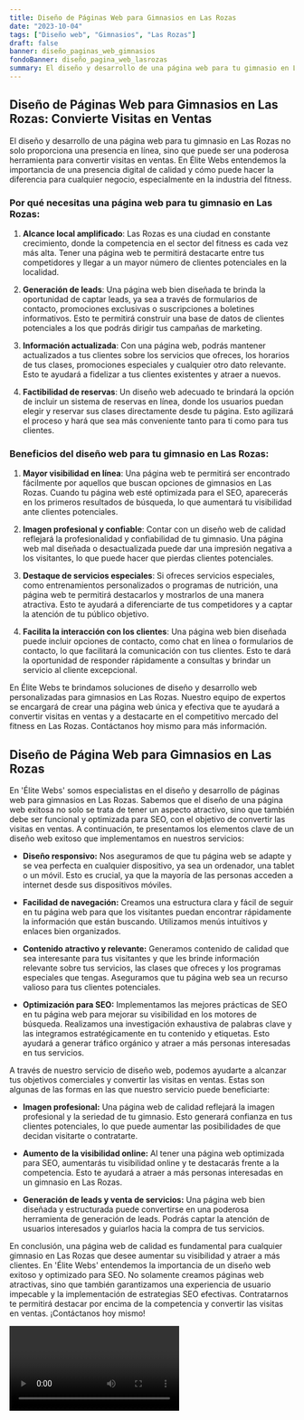 ```yaml
---
title: Diseño de Páginas Web para Gimnasios en Las Rozas
date: "2023-10-04"
tags: ["Diseño web", "Gimnasios", "Las Rozas"]
draft: false
banner: diseño_paginas_web_gimnasios
fondoBanner: diseño_pagina_web_lasrozas
summary: El diseño y desarrollo de una página web para tu gimnasio en Las Rozas no solo proporciona una presencia en línea, sino que puede ser una poderosa herramienta para convertir visitas en ventas. En Élite Webs entendemos la importancia de una presencia digital de calidad y cómo puede hacer la diferencia para cualquier negocio, especialmente en la industria del fitness.
---
```



## Diseño de Páginas Web para Gimnasios en Las Rozas: Convierte Visitas en Ventas

El diseño y desarrollo de una página web para tu gimnasio en Las Rozas no solo proporciona una presencia en línea, sino que puede ser una poderosa herramienta para convertir visitas en ventas. En Élite Webs entendemos la importancia de una presencia digital de calidad y cómo puede hacer la diferencia para cualquier negocio, especialmente en la industria del fitness.

### Por qué necesitas una página web para tu gimnasio en Las Rozas:

1. **Alcance local amplificado**: Las Rozas es una ciudad en constante crecimiento, donde la competencia en el sector del fitness es cada vez más alta. Tener una página web te permitirá destacarte entre tus competidores y llegar a un mayor número de clientes potenciales en la localidad.

2. **Generación de leads**: Una página web bien diseñada te brinda la oportunidad de captar leads, ya sea a través de formularios de contacto, promociones exclusivas o suscripciones a boletines informativos. Esto te permitirá construir una base de datos de clientes potenciales a los que podrás dirigir tus campañas de marketing.

3. **Información actualizada**: Con una página web, podrás mantener actualizados a tus clientes sobre los servicios que ofreces, los horarios de tus clases, promociones especiales y cualquier otro dato relevante. Esto te ayudará a fidelizar a tus clientes existentes y atraer a nuevos.

4. **Factibilidad de reservas**: Un diseño web adecuado te brindará la opción de incluir un sistema de reservas en línea, donde los usuarios puedan elegir y reservar sus clases directamente desde tu página. Esto agilizará el proceso y hará que sea más conveniente tanto para ti como para tus clientes.

### Beneficios del diseño web para tu gimnasio en Las Rozas:

1. **Mayor visibilidad en línea**: Una página web te permitirá ser encontrado fácilmente por aquellos que buscan opciones de gimnasios en Las Rozas. Cuando tu página web esté optimizada para el SEO, aparecerás en los primeros resultados de búsqueda, lo que aumentará tu visibilidad ante clientes potenciales.

2. **Imagen profesional y confiable**: Contar con un diseño web de calidad reflejará la profesionalidad y confiabilidad de tu gimnasio. Una página web mal diseñada o desactualizada puede dar una impresión negativa a los visitantes, lo que puede hacer que pierdas clientes potenciales.

3. **Destaque de servicios especiales**: Si ofreces servicios especiales, como entrenamientos personalizados o programas de nutrición, una página web te permitirá destacarlos y mostrarlos de una manera atractiva. Esto te ayudará a diferenciarte de tus competidores y a captar la atención de tu público objetivo.

4. **Facilita la interacción con los clientes**: Una página web bien diseñada puede incluir opciones de contacto, como chat en línea o formularios de contacto, lo que facilitará la comunicación con tus clientes. Esto te dará la oportunidad de responder rápidamente a consultas y brindar un servicio al cliente excepcional.

En Élite Webs te brindamos soluciones de diseño y desarrollo web personalizadas para gimnasios en Las Rozas. Nuestro equipo de expertos se encargará de crear una página web única y efectiva que te ayudará a convertir visitas en ventas y a destacarte en el competitivo mercado del fitness en Las Rozas. Contáctanos hoy mismo para más información.

<GifSeo />

<Cta />

## Diseño de Página Web para Gimnasios en Las Rozas

En 'Élite Webs' somos especialistas en el diseño y desarrollo de páginas web para gimnasios en Las Rozas. Sabemos que el diseño de una página web exitosa no solo se trata de tener un aspecto atractivo, sino que también debe ser funcional y optimizada para SEO, con el objetivo de convertir las visitas en ventas. A continuación, te presentamos los elementos clave de un diseño web exitoso que implementamos en nuestros servicios:

- **Diseño responsivo:** Nos aseguramos de que tu página web se adapte y se vea perfecta en cualquier dispositivo, ya sea un ordenador, una tablet o un móvil. Esto es crucial, ya que la mayoría de las personas acceden a internet desde sus dispositivos móviles.

- **Facilidad de navegación:** Creamos una estructura clara y fácil de seguir en tu página web para que los visitantes puedan encontrar rápidamente la información que están buscando. Utilizamos menús intuitivos y enlaces bien organizados.

- **Contenido atractivo y relevante:** Generamos contenido de calidad que sea interesante para tus visitantes y que les brinde información relevante sobre tus servicios, las clases que ofreces y los programas especiales que tengas. Aseguramos que tu página web sea un recurso valioso para tus clientes potenciales.

- **Optimización para SEO:** Implementamos las mejores prácticas de SEO en tu página web para mejorar su visibilidad en los motores de búsqueda. Realizamos una investigación exhaustiva de palabras clave y las integramos estratégicamente en tu contenido y etiquetas. Esto ayudará a generar tráfico orgánico y atraer a más personas interesadas en tus servicios.

A través de nuestro servicio de diseño web, podemos ayudarte a alcanzar tus objetivos comerciales y convertir las visitas en ventas. Estas son algunas de las formas en las que nuestro servicio puede beneficiarte:

- **Imagen profesional:** Una página web de calidad reflejará la imagen profesional y la seriedad de tu gimnasio. Esto generará confianza en tus clientes potenciales, lo que puede aumentar las posibilidades de que decidan visitarte o contratarte.

- **Aumento de la visibilidad online:** Al tener una página web optimizada para SEO, aumentarás tu visibilidad online y te destacarás frente a la competencia. Esto te ayudará a atraer a más personas interesadas en un gimnasio en Las Rozas.

- **Generación de leads y venta de servicios:** Una página web bien diseñada y estructurada puede convertirse en una poderosa herramienta de generación de leads. Podrás captar la atención de usuarios interesados y guiarlos hacia la compra de tus servicios.

En conclusión, una página web de calidad es fundamental para cualquier gimnasio en Las Rozas que desee aumentar su visibilidad y atraer a más clientes. En 'Élite Webs' entendemos la importancia de un diseño web exitoso y optimizado para SEO. No solamente creamos páginas web atractivas, sino que también garantizamos una experiencia de usuario impecable y la implementación de estrategias SEO efectivas. Contratarnos te permitirá destacar por encima de la competencia y convertir las visitas en ventas. ¡Contáctanos hoy mismo!

<Video />

<CtaBot job="Gimnasios" city="Las Rozas" />

<Gmaps query="Las Rozas+españa+maps" />
